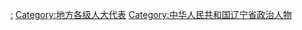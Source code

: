 [[Category:辽宁省各级人民代表大会|:]]
[[Category:地方各级人大代表|Category:地方各级人大代表]]
[[Category:中华人民共和国辽宁省政治人物|Category:中华人民共和国辽宁省政治人物]]